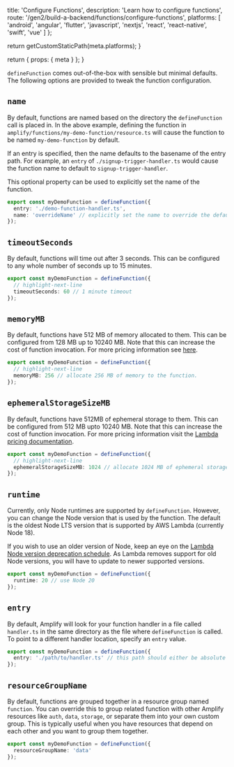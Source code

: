 
  title: 'Configure Functions',
  description:
    'Learn how to configure functions',
    route: '/gen2/build-a-backend/functions/configure-functions',
  platforms: [
    'android',
    'angular',
    'flutter',
    'javascript',
    'nextjs',
    'react',
    'react-native',
    'swift',
    'vue'
  ]
};

  return getCustomStaticPath(meta.platforms);
}

  return {
    props: {
      meta
    }
  };
}

`defineFunction` comes out-of-the-box with sensible but minimal defaults. The following options are provided to tweak the function configuration.

## `name`

By default, functions are named based on the directory the `defineFunction` call is placed in. In the above example, defining the function in `amplify/functions/my-demo-function/resource.ts` will cause the function to be named `my-demo-function` by default.

If an entry is specified, then the name defaults to the basename of the entry path. For example, an `entry` of `./signup-trigger-handler.ts` would cause the function name to default to `signup-trigger-handler`.

This optional property can be used to explicitly set the name of the function.

```ts title="amplify/functions/my-demo-function/resource.ts"
export const myDemoFunction = defineFunction({
  entry: './demo-function-handler.ts',
  name: 'overrideName' // explicitly set the name to override the default naming behavior
});
```

## `timeoutSeconds`

By default, functions will time out after 3 seconds. This can be configured to any whole number of seconds up to 15 minutes.

```ts title="amplify/functions/my-demo-function/resource.ts"
export const myDemoFunction = defineFunction({
  // highlight-next-line
  timeoutSeconds: 60 // 1 minute timeout
});
```

## `memoryMB`

By default, functions have 512 MB of memory allocated to them. This can be configured from 128 MB up to 10240 MB. Note that this can increase the cost of function invocation. For more pricing information see [here](https://aws.amazon.com/lambda/pricing/).

```ts title="amplify/functions/my-demo-function/resource.ts"
export const myDemoFunction = defineFunction({
  // highlight-next-line
  memoryMB: 256 // allocate 256 MB of memory to the function.
});
```

## `ephemeralStorageSizeMB`

By default, functions have 512MB of ephemeral storage to them. This can be configured from 512 MB upto 10240 MB. Note that this can increase the cost of function invocation. For more pricing information visit the [Lambda pricing documentation](https://aws.amazon.com/lambda/pricing/).

```ts title="amplify/functions/my-demo-function/resource.ts"
export const myDemoFunction = defineFunction({
  // highlight-next-line
  ephemeralStorageSizeMB: 1024 // allocate 1024 MB of ephemeral storage to the function.
});
```

## `runtime`

Currently, only Node runtimes are supported by `defineFunction`. However, you can change the Node version that is used by the function. The default is the oldest Node LTS version that is supported by AWS Lambda (currently Node 18).

If you wish to use an older version of Node, keep an eye on the [Lambda Node version deprecation schedule](https://docs.aws.amazon.com/lambda/latest/dg/lambda-runtimes.html). As Lambda removes support for old Node versions, you will have to update to newer supported versions.

```ts title="amplify/functions/my-demo-function/resource.ts"
export const myDemoFunction = defineFunction({
  runtime: 20 // use Node 20
});
```

## `entry`

By default, Amplify will look for your function handler in a file called `handler.ts` in the same directory as the file where `defineFunction` is called. To point to a different handler location, specify an `entry` value.

```ts title="amplify/functions/my-demo-function/resource.ts"
export const myDemoFunction = defineFunction({
  entry: './path/to/handler.ts' // this path should either be absolute or relative to the current file
});
```

## `resourceGroupName`

By default, functions are grouped together in a resource group named `function`. You can override this to group related function with other Amplify resources like `auth`, `data`, `storage`, or separate them into your own custom group.
This is typically useful when you have resources that depend on each other and you want to group them together.

```ts title="amplify/functions/my-demo-function/resource.ts"
export const myDemoFunction = defineFunction({
  resourceGroupName: 'data'
});
```
